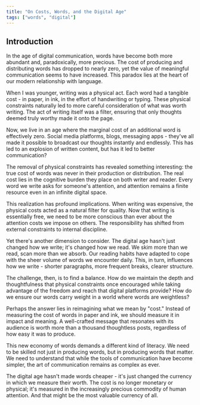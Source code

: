 ```yaml
---
title: "On Costs, Words, and the Digital Age"
tags: ["words", "digital"]
---
```

## Introduction
In the age of digital communication, words have become both more abundant and, paradoxically, more precious. The cost of producing and distributing words has dropped to nearly zero, yet the value of meaningful communication seems to have increased. This paradox lies at the heart of our modern relationship with language.

When I was younger, writing was a physical act. Each word had a tangible cost - in paper, in ink, in the effort of handwriting or typing. These physical constraints naturally led to more careful consideration of what was worth writing. The act of writing itself was a filter, ensuring that only thoughts deemed truly worthy made it onto the page.

Now, we live in an age where the marginal cost of an additional word is effectively zero. Social media platforms, blogs, messaging apps - they've all made it possible to broadcast our thoughts instantly and endlessly. This has led to an explosion of written content, but has it led to better communication?

The removal of physical constraints has revealed something interesting: the true cost of words was never in their production or distribution. The real cost lies in the cognitive burden they place on both writer and reader. Every word we write asks for someone's attention, and attention remains a finite resource even in an infinite digital space.

This realization has profound implications. When writing was expensive, the physical costs acted as a natural filter for quality. Now that writing is essentially free, we need to be more conscious than ever about the attention costs we impose on others. The responsibility has shifted from external constraints to internal discipline.

Yet there's another dimension to consider. The digital age hasn't just changed how we write; it's changed how we read. We skim more than we read, scan more than we absorb. Our reading habits have adapted to cope with the sheer volume of words we encounter daily. This, in turn, influences how we write - shorter paragraphs, more frequent breaks, clearer structure.

The challenge, then, is to find a balance. How do we maintain the depth and thoughtfulness that physical constraints once encouraged while taking advantage of the freedom and reach that digital platforms provide? How do we ensure our words carry weight in a world where words are weightless?

Perhaps the answer lies in reimagining what we mean by "cost." Instead of measuring the cost of words in paper and ink, we should measure it in impact and meaning. A well-crafted message that resonates with its audience is worth more than a thousand thoughtless posts, regardless of how easy it was to produce.

This new economy of words demands a different kind of literacy. We need to be skilled not just in producing words, but in producing words that matter. We need to understand that while the tools of communication have become simpler, the art of communication remains as complex as ever.

The digital age hasn't made words cheaper - it's just changed the currency in which we measure their worth. The cost is no longer monetary or physical; it's measured in the increasingly precious commodity of human attention. And that might be the most valuable currency of all.